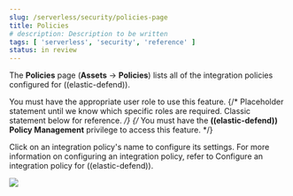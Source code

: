 ```yaml
---
slug: /serverless/security/policies-page
title: Policies
# description: Description to be written
tags: [ 'serverless', 'security', 'reference' ]
status: in review
---
```


<div id="policies-page-ov"></div>

The **Policies** page (**Assets** → **Policies**) lists all of the integration policies configured for ((elastic-defend)). 

<DocCallOut title="Requirements">

You must have the appropriate user role to use this feature.
{/* Placeholder statement until we know which specific roles are required. Classic statement below for reference. */}
{/* You must have the **((elastic-defend)) Policy Management** <DocLink slug="/serverless/security/endpoint-management-req">privilege</DocLink> to access this feature. */}

</DocCallOut>

Click on an integration policy's name to configure its settings. For more information on configuring an integration policy, refer to <DocLink slug="/serverless/security/configure-endpoint-integration-policy">Configure an integration policy for ((elastic-defend))</DocLink>.

![](../images/policies-page-ov/-management-admin-policy-list.png)
